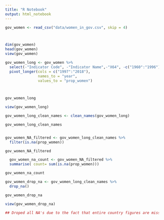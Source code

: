 ```yaml
---
title: "R Notebook"
output: html_notebook
---
```


```r
gov_women <- read_csv("data/women_in_gov.csv", skip = 4)



dim(gov_women)
head(gov_women)
view(gov_women)

```


```r

gov_women_long <- gov_women %>%
  select(-"Indicator Code", -"Indicator Name",-"X64", -c("1960":"1996"))%>%
  pivot_longer(cols = c("1997":"2018"),
               names_to = "year",
               values_to = "prop_women")
  


gov_women_long

view(gov_women_long)

```

```r
gov_women_long_clean_names <- clean_names(gov_women_long)

gov_women_long_clean_names



```


```r


gov_women_NA_filtered <- gov_women_long_clean_names %>%
  filter(is.na(prop_women))

gov_women_NA_filtered
```

```r
  gov_women_na_count <- gov_women_NA_filtered %>%
  summarise( count= sum(is.na(prop_women)))

gov_women_na_count


```


```r

gov_women_drop_na <- gov_women_long_clean_names %>%
  drop_na()

gov_women_drop_na

view(gov_women_drop_na)

## Droped all NA's due to the fact that entire country figures are missing. Imputing figures would skew the data set.

```


```r



```

